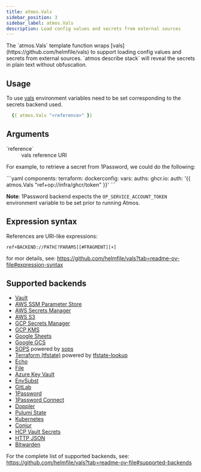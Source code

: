 ```yaml
---
title: atmos.Vals
sidebar_position: 3
sidebar_label: atmos.Vals
description: Load config values and secrets from external sources
---
```


<Intro>
The `atmos.Vals` template function wraps [vals](https://github.com/helmfile/vals) to support loading config values and secrets from external sources.
</Intro>

<Admonition type="warning" title="Careful with secrets">
  `atmos describe stack` will reveal the secrets in plain text without obfuscation.
</Admonition>

## Usage

To use [vals](https://github.com/helmfile/vals) environment variables need to be set corresponding to the secrets backend used.

```yaml
  {{ atmos.Vals "<reference>" }}
```

## Arguments

<dl>
  <dt>`reference`</dt>
  <dd>vals reference URI</dd>
</dl>

For example, to retrieve a secret from 1Password, we could do the following:

<File>
```yaml
components:
  terraform:
    dockerconfig:
      vars:
        auths:
          ghcr.io:
            auth: '{{ atmos.Vals "ref+op://infra/ghcr/token" }}'
```
</File>

<b>Note</b>: 1Password backend expects the `OP_SERVICE_ACCOUNT_TOKEN` environment variable to be set prior to running Atmos.

## Expression syntax

References are URI-like expressions:

```
ref+BACKEND://PATH[?PARAMS][#FRAGMENT][+]
```

for mor details, see: https://github.com/helmfile/vals?tab=readme-ov-file#expression-syntax

## Supported backends

- [Vault](https://github.com/helmfile/vals#vault)
- [AWS SSM Parameter Store](https://github.com/helmfile/vals#aws-ssm-parameter-store)
- [AWS Secrets Manager](https://github.com/helmfile/vals#aws-secrets-manager)
- [AWS S3](https://github.com/helmfile/vals#aws-s3)
- [GCP Secrets Manager](https://github.com/helmfile/vals#gcp-secrets-manager)
- [GCP KMS](https://github.com/helmfile/vals#gcp-kms)
- [Google Sheets](https://github.com/helmfile/vals#google-sheets)
- [Google GCS](https://github.com/helmfile/vals#google-gcs)
- [SOPS](https://github.com/helmfile/vals#sops) powered by [sops](https://github.com/getsops/sops)
- [Terraform (tfstate)](https://github.com/helmfile/vals#terraform-tfstate) powered by [tfstate-lookup](https://github.com/fujiwara/tfstate-lookup)
- [Echo](https://github.com/helmfile/vals#echo)
- [File](https://github.com/helmfile/vals#file)
- [Azure Key Vault](https://github.com/helmfile/vals#azure-key-vault)
- [EnvSubst](https://github.com/helmfile/vals#envsubst)
- [GitLab](https://github.com/helmfile/vals#gitlab)
- [1Password](https://github.com/helmfile/vals#1password)
- [1Password Connect](https://github.com/helmfile/vals#1password-connect)
- [Doppler](https://github.com/helmfile/vals#doppler)
- [Pulumi State](https://github.com/helmfile/vals#pulumi-state)
- [Kubernetes](https://github.com/helmfile/vals#kubernetes)
- [Conjur](https://github.com/helmfile/vals#conjur)
- [HCP Vault Secrets](https://github.com/helmfile/vals#hcp-vault-secrets)
- [HTTP JSON](https://github.com/helmfile/vals#http-json)
- [Bitwarden](https://github.com/helmfile/vals#bitwarden)

For the complete list of supported backends, see: https://github.com/helmfile/vals?tab=readme-ov-file#supported-backends
